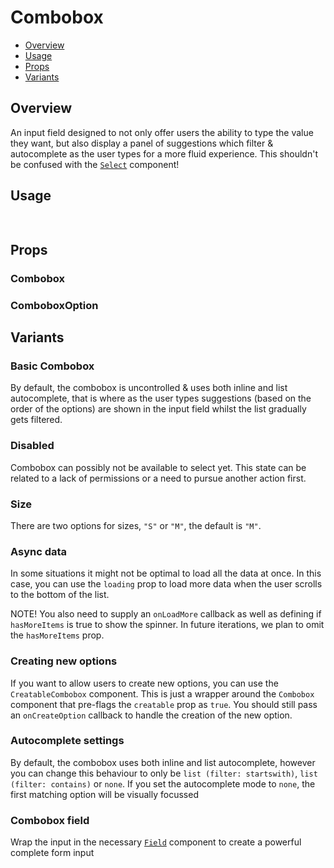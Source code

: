 

<Meta of={ComboboxStories} />

# Combobox

- [Overview](#overview)
- [Usage](#usage)
- [Props](#props)
- [Variants](#variants)

## Overview

An input field designed to not only offer users the ability to type the value they want, but also display a panel of
suggestions which filter & autocomplete as the user types for a more fluid experience. This shouldn't be confused with
the [`Select`](../?path=/docs/inputs-select--docs) component!

<ViewSource path="components/Combobox" />

<Canvas of={ComboboxStories.Base} />

## Usage

```js
import { Combobox, ComboboxOption, CreatableCombobox } from '@strapi/design-system';
```

## Props

### Combobox

<ArgTypes of={Combobox} />

### ComboboxOption

## Variants

### Basic Combobox

By default, the combobox is uncontrolled & uses both inline and list autocomplete, that is where as the user types
suggestions (based on the order of the options) are shown in the input field whilst the list gradually gets filtered.

<Canvas of={ComboboxStories.Base} />

### Disabled

Combobox can possibly not be available to select yet. This state can be related to a lack of permissions or a need to
pursue another action first.

<Canvas of={ComboboxStories.Disabled} />

### Size

There are two options for sizes, `"S"` or `"M"`, the default is `"M"`.

<Canvas of={ComboboxStories.Size} />

### Async data

In some situations it might not be optimal to load all the data at once. In this case, you can use the `loading` prop to
load more data when the user scrolls to the bottom of the list.

NOTE! You also need to supply an `onLoadMore` callback as well as defining if `hasMoreItems` is true to show the
spinner. In future iterations, we plan to omit the `hasMoreItems` prop.

<Canvas of={ComboboxStories.Loading} />

### Creating new options

If you want to allow users to create new options, you can use the `CreatableCombobox` component. This is just a wrapper
around the `Combobox` component that pre-flags the `creatable` prop as `true`. You should still pass an `onCreateOption`
callback to handle the creation of the new option.

<Canvas of={ComboboxStories.Creatable} />

### Autocomplete settings

By default, the combobox uses both inline and list autocomplete, however you can change this behaviour to only be
`list (filter: startswith)`, `list (filter: contains)` or `none`. If you set the autocomplete mode to `none`, the first
matching option will be visually focussed

<Canvas of={ComboboxStories.Autocomplete} />

### Combobox field

Wrap the input in the necessary [`Field`](../?path=/docs/components-field--docs) component to create a powerful complete
form input

<Canvas of={ComboboxStories.WithField} />

